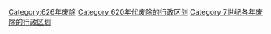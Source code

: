 [[Category:626年废除|Category:626年废除]]
[[Category:620年代废除的行政区划|Category:620年代废除的行政区划]]
[[Category:7世纪各年废除的行政区划|Category:7世纪各年废除的行政区划]]